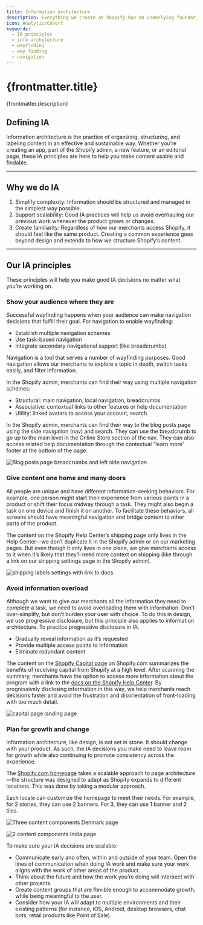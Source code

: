 ```yaml
---
title: Information architecture
description: Everything we create at Shopify has an underlying foundation of information architecture. If you’re a designer, a content strategist, or a UX developer, you’re already doing IA work.
icon: AnalyticsCohort
keywords:
  - IA principles
  - info architecture
  - wayfinding
  - way finding
  - navigation
---
```


# {frontmatter.title}

<Lede>{frontmatter.description}</Lede>

## Defining IA

Information architecture is the practice of organizing, structuring, and labeling content in an effective and sustainable way. Whether you’re creating an app, part of the Shopify admin, a new feature, or an editorial page, these IA principles are here to help you make content usable and findable.

---

## Why we do IA

1. Simplify complexity: Information should be structured and managed in the simplest way possible.
2. Support scalability: Good IA practices will help us avoid overhauling our previous work whenever the product grows or changes.
3. Create familiarity: Regardless of how our merchants access Shopify, it should feel like the same product. Creating a common experience goes beyond design and extends to how we structure Shopify’s content.

---

## Our IA principles

These principles will help you make good IA decisions no matter what you’re working on.

### Show your audience where they are

Successful wayfinding happens when your audience can make navigation decisions that fulfill their goal. For navigation to enable wayfinding:

- Establish multiple navigation schemes
- Use task-based navigation
- Integrate secondary navigational support (like breadcrumbs)

Navigation is a tool that serves a number of wayfinding purposes.
Good navigation allows our merchants to explore a topic in depth, switch tasks easily, and filter information.

In the Shopify admin, merchants can find their way using multiple navigation schemes:

- Structural: main navigation, local navigation, breadcrumbs
- Associative: contextual links to other features or help documentation
- Utility: linked avatars to access your account, search

In the Shopify admin, merchants can find their way to the blog posts page using the side navigation (nav) and search. They can use the breadcrumb to go up to the main level in the Online Store section of the nav. They can also access related help documentation through the contextual “learn more” footer at the bottom of the page.

![Blog posts page breadcrumbs and left side navigation](/images/foundations/information-architecture/blogposts-breadcrumb-nav@2x.png)

### Give content one home and many doors

All people are unique and have different information-seeking behaviors. For example, one person might start their experience from various points in a product or shift their focus midway through a task. They might also begin a task on one device and finish it on another. To facilitate these behaviors, all screens should have meaningful navigation and bridge content to other parts of the product.

The content on the Shopify Help Center’s shipping page only lives in the Help Center—we don’t duplicate it in the Shopify admin or on our marketing pages. But even though it only lives in one place, we give merchants access to it when it’s likely that they’ll need more context on shipping (like through a link on our shipping settings page in the Shopify admin).

![shipping labels settings with link to docs](/images/foundations/information-architecture/shippinglabels-link@2x.png)

### Avoid information overload

Although we want to give our merchants all the information they need to complete a task, we need to avoid overloading them with information. Don’t over-simplify, but don’t burden your user with choice. To do this in design, we use progressive disclosure, but this principle also applies to information architecture. To practice progressive disclosure in IA:

- Gradually reveal information as it’s requested
- Provide multiple access points to information
- Eliminate redundant content

The content on the [Shopify Capital page](https://www.shopify.com/capital) on Shopify.com summarizes the benefits of receiving capital from Shopify at a high level. After scanning the summary, merchants have the option to access more information about the program with a link to the [docs on the Shopify Help Center](https://help.shopify.com/en/manual/your-account/shopify-capital?itcat=capital&itterm=capital-resources-help-docs). By progressively disclosing information in this way, we help merchants reach decisions faster and avoid the frustration and disorientation of front-loading with too much detail.

![capital page landing page](/images/foundations/information-architecture/capitalpage-hero@2x.jpg)

### Plan for growth and change

Information architecture, like design, is not set in stone. It should change with your product. As such, the IA decisions you make need to leave room for growth while also continuing to promote consistency across the experience.

The [Shopify.com homepage](https://www.shopify.com/) takes a scalable approach to page architecture—the structure was designed to adapt as Shopify expands to different locations. This was done by taking a modular approach.

Each locale can customize the homepage to meet their needs. For example, for 2 stories, they can use 2 banners. For 3, they can use 1 banner and 2 tiles.

![Three content components Denmark page](/images/foundations/information-architecture/de-component@2x.png)

![2 content components India page](/images/foundations/information-architecture/india-component@2x.jpg)

To make sure your IA decisions are scalable:

- Communicate early and often, within and outside of your team.
  Open the lines of communication when doing IA work and make sure your work aligns with the work of other areas of the product.
- Think about the future and how the work you’re doing will intersect with other projects.
- Create content groups that are flexible enough to accommodate growth, while being meaningful to the user.
- Consider how your IA will adapt to multiple environments and their existing patterns (for instance, iOS, Android, desktop browsers, chat bots, retail products like Point of Sale).
